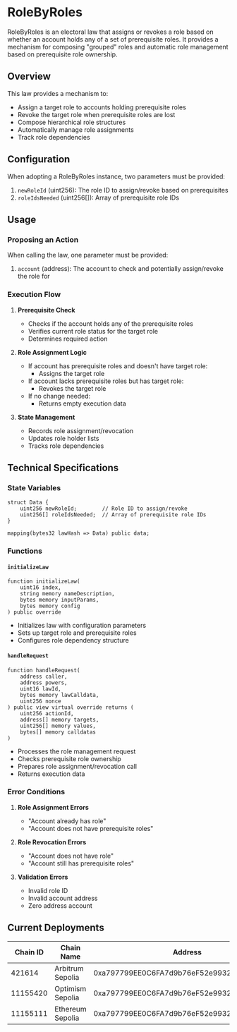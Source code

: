 # RoleByRoles

RoleByRoles is an electoral law that assigns or revokes a role based on whether an account holds any of a set of prerequisite roles. It provides a mechanism for composing "grouped" roles and automatic role management based on prerequisite role ownership.

## Overview

This law provides a mechanism to:
- Assign a target role to accounts holding prerequisite roles
- Revoke the target role when prerequisite roles are lost
- Compose hierarchical role structures
- Automatically manage role assignments
- Track role dependencies

## Configuration

When adopting a RoleByRoles instance, two parameters must be provided:

1. `newRoleId` (uint256): The role ID to assign/revoke based on prerequisites
2. `roleIdsNeeded` (uint256[]): Array of prerequisite role IDs

## Usage

### Proposing an Action

When calling the law, one parameter must be provided:

1. `account` (address): The account to check and potentially assign/revoke the role for

### Execution Flow

1. **Prerequisite Check**
   - Checks if the account holds any of the prerequisite roles
   - Verifies current role status for the target role
   - Determines required action

2. **Role Assignment Logic**
   - If account has prerequisite roles and doesn't have target role:
     - Assigns the target role
   - If account lacks prerequisite roles but has target role:
     - Revokes the target role
   - If no change needed:
     - Returns empty execution data

3. **State Management**
   - Records role assignment/revocation
   - Updates role holder lists
   - Tracks role dependencies

## Technical Specifications

### State Variables

```solidity
struct Data {
    uint256 newRoleId;        // Role ID to assign/revoke
    uint256[] roleIdsNeeded;  // Array of prerequisite role IDs
}

mapping(bytes32 lawHash => Data) public data;
```

### Functions

#### `initializeLaw`
```solidity
function initializeLaw(
    uint16 index,
    string memory nameDescription,
    bytes memory inputParams,
    bytes memory config
) public override
```
- Initializes law with configuration parameters
- Sets up target role and prerequisite roles
- Configures role dependency structure

#### `handleRequest`
```solidity
function handleRequest(
    address caller,
    address powers,
    uint16 lawId,
    bytes memory lawCalldata,
    uint256 nonce
) public view virtual override returns (
    uint256 actionId,
    address[] memory targets,
    uint256[] memory values,
    bytes[] memory calldatas
)
```
- Processes the role management request
- Checks prerequisite role ownership
- Prepares role assignment/revocation call
- Returns execution data

### Error Conditions

1. **Role Assignment Errors**
   - "Account already has role"
   - "Account does not have prerequisite roles"

2. **Role Revocation Errors**
   - "Account does not have role"
   - "Account still has prerequisite roles"

3. **Validation Errors**
   - Invalid role ID
   - Invalid account address
   - Zero address account

## Current Deployments

| Chain ID  | Chain Name         | Address                                      |
|-----------|-------------------|----------------------------------------------|
| 421614    | Arbitrum Sepolia  | 0xa797799EE0C6FA7d9b76eF52e993288a04982267  |
| 11155420  | Optimism Sepolia  | 0xa797799EE0C6FA7d9b76eF52e993288a04982267  |
| 11155111  | Ethereum Sepolia  | 0xa797799EE0C6FA7d9b76eF52e993288a04982267  | 



